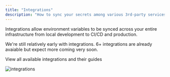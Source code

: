 ```yaml
---
title: "Integrations"
description: "How to sync your secrets among various 3rd-party services with Infisical."
---
```


Integrations allow environment variables to be synced across your entire infrastructure from local development to CI/CD and production.

We're still relatively early with integrations. 6+ integrations are already avaiable but expect more coming very soon.

<Card title="View integrations" icon="link" href="/integrations/overview">
  View all available integrations and their guides
</Card>

![integrations](../../images/integrations.png)
